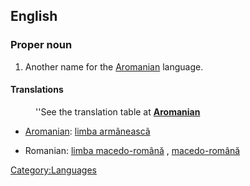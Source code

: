 ==English==

===Proper noun===
{{en-proper noun}}

# Another name for the [[Aromanian]] language.

====Translations====
{{trans-top|the Aromanian language}}
:''See the translation table at '''[[Aromanian#Translations|Aromanian]]'''
*[[Aromanian]]: [[limba armãneascã]]
{{trans-mid}}
*Romanian: [[limba macedo-română]] {{f}}, [[macedo-română]] {{f}}
{{trans-bot}}

[[Category:Languages]]